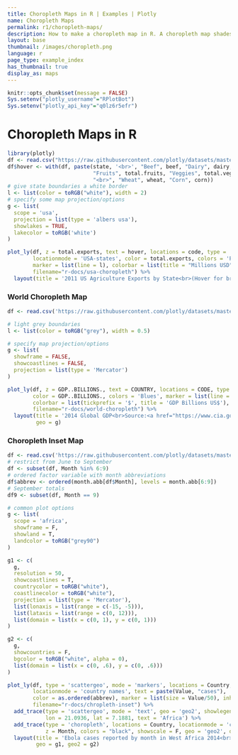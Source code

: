 ```yaml
---
title: Choropleth Maps in R | Examples | Plotly
name: Choropleth Maps
permalink: r1/choropleth-maps/
description: How to make a choropleth map in R. A choropleth map shades geographic regions by value.
layout: base
thumbnail: /images/choropleth.png
language: r
page_type: example_index
has_thumbnail: true
display_as: maps
---
```


```r
knitr::opts_chunk$set(message = FALSE)
Sys.setenv("plotly_username"="RPlotBot")
Sys.setenv("plotly_api_key"="q0lz6r5efr")
```

# Choropleth Maps in R
```r
library(plotly)
df <- read.csv("https://raw.githubusercontent.com/plotly/datasets/master/2011_us_ag_exports.csv")
df$hover <- with(df, paste(state, '<br>', "Beef", beef, "Dairy", dairy, "<br>",
                           "Fruits", total.fruits, "Veggies", total.veggies,
                           "<br>", "Wheat", wheat, "Corn", corn))
# give state boundaries a white border
l <- list(color = toRGB("white"), width = 2)
# specify some map projection/options
g <- list(
  scope = 'usa',
  projection = list(type = 'albers usa'),
  showlakes = TRUE,
  lakecolor = toRGB('white')
)

plot_ly(df, z = total.exports, text = hover, locations = code, type = 'choropleth',
        locationmode = 'USA-states', color = total.exports, colors = 'Purples',
        marker = list(line = l), colorbar = list(title = "Millions USD"),
        filename="r-docs/usa-choropleth") %>%
  layout(title = '2011 US Agriculture Exports by State<br>(Hover for breakdown)', geo = g)
```

### World Choropleth Map
```r
df <- read.csv('https://raw.githubusercontent.com/plotly/datasets/master/2014_world_gdp_with_codes.csv')

# light grey boundaries
l <- list(color = toRGB("grey"), width = 0.5)

# specify map projection/options
g <- list(
  showframe = FALSE,
  showcoastlines = FALSE,
  projection = list(type = 'Mercator')
)

plot_ly(df, z = GDP..BILLIONS., text = COUNTRY, locations = CODE, type = 'choropleth',
        color = GDP..BILLIONS., colors = 'Blues', marker = list(line = l),
        colorbar = list(tickprefix = '$', title = 'GDP Billions US$'),
        filename="r-docs/world-choropleth") %>%
  layout(title = '2014 Global GDP<br>Source:<a href="https://www.cia.gov/library/publications/the-world-factbook/fields/2195.html">CIA World Factbook</a>',
         geo = g)
```

### Choropleth Inset Map
```r
df <- read.csv('https://raw.githubusercontent.com/plotly/datasets/master/2014_ebola.csv')
# restrict from June to September
df <- subset(df, Month %in% 6:9)
# ordered factor variable with month abbreviations
df$abbrev <- ordered(month.abb[df$Month], levels = month.abb[6:9])
# September totals
df9 <- subset(df, Month == 9)

# common plot options
g <- list(
  scope = 'africa',
  showframe = F,
  showland = T,
  landcolor = toRGB("grey90")
)

g1 <- c(
  g,
  resolution = 50,
  showcoastlines = T,
  countrycolor = toRGB("white"),
  coastlinecolor = toRGB("white"),
  projection = list(type = 'Mercator'),
  list(lonaxis = list(range = c(-15, -5))),
  list(lataxis = list(range = c(0, 12))),
  list(domain = list(x = c(0, 1), y = c(0, 1)))
)

g2 <- c(
  g,
  showcountries = F,
  bgcolor = toRGB("white", alpha = 0),
  list(domain = list(x = c(0, .6), y = c(0, .6)))
)

plot_ly(df, type = 'scattergeo', mode = 'markers', locations = Country,
        locationmode = 'country names', text = paste(Value, "cases"),
        color = as.ordered(abbrev), marker = list(size = Value/50), inherit = F,
        filename="r-docs/chropleth-inset") %>%
  add_trace(type = 'scattergeo', mode = 'text', geo = 'geo2', showlegend = F,
            lon = 21.0936, lat = 7.1881, text = 'Africa') %>%
  add_trace(type = 'choropleth', locations = Country, locationmode = 'country names',
            z = Month, colors = "black", showscale = F, geo = 'geo2', data = df9) %>%
  layout(title = 'Ebola cases reported by month in West Africa 2014<br> Source: <a href="https://data.hdx.rwlabs.org/dataset/rowca-ebola-cases">HDX</a>',
         geo = g1, geo2 = g2)
```
